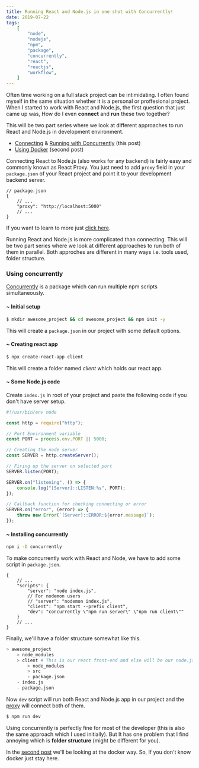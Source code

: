 ```yaml
---
title: Running React and Node.js in one shot with Concurrently!
date: 2019-07-22
tags:
    [
        "node",
        "nodejs",
        "npm",
        "package",
        "concurrently",
        "react",
        "reactjs",
        "workflow",
    ]
---
```


Often time working on a full stack project can be intimidating. I often found myself in the same situation whether it is a personal or proffesional project. When I started to work with React and Node.js, the first question that just came up was, How do I even **connect** and **run** these two together?

This will be two part series where we look at different approaches to run React and Node.js in development environment.

-   [Connecting](#proxy-connection) & [Running with Concurrently](#using-concurrently) (this post)
-   [Using Docker](/blog/running-react-node-docker) (second post)

<a name="proxy-connection"></a>

Connecting React to Node.js (also works for any backend) is fairly easy and commonly known as React Proxy. You just need to add `proxy` field in your `package.json` of your React project and point it to your development backend server.

```jsonc
// package.json
{
    // ...
    "proxy": "http://localhost:5000"
    // ...
}
```

If you want to learn to more just [click here](https://facebook.github.io/create-react-app/docs/proxying-api-requests-in-development).

Running React and Node.js is more complicated than connecting. This will be two part series where we look at different approaches to run both of them in parallel. Both approches are different in many ways i.e. tools used, folder structure.

<a name="using-concurrently"></a>

### Using concurrently

[Concurrently](https://www.npmjs.com/package/concurrently) is a package which can run multiple npm scripts simultaneously.

<a name="setting-project"></a>

#### ~ Initial setup

```bash
$ mkdir awesome_project && cd awesome_project && npm init -y
```

This will create a `package.json` in our project with some default options.

#### ~ Creating react app

```bash
$ npx create-react-app client
```

This will create a folder named _client_ which holds our react app.

#### ~ Some Node.js code

Create `index.js` in root of your project and paste the following code if you don't have server setup.

```javascript
#!/usr/bin/env node

const http = require("http");

// Port Environment variable
const PORT = process.env.PORT || 5000;

// Creating the node server
const SERVER = http.createServer();

// Firing up the server on selected port
SERVER.listen(PORT);

SERVER.on("listening", () => {
    console.log("[Server]::LISTEN:%s", PORT);
});

// Callback function for checking connecting or error
SERVER.on("error", (error) => {
    throw new Error(`[Server]::ERROR:${error.message}`);
});
```

#### ~ Installing concurrently

```bash
npm i -D concurrently
```

To make concurrently work with React and Node, we have to add some script in `package.json`.

```jsonc
{
    // ...
    "scripts": {
        "server": "node index.js",
        // For nodemon users
        // "server": "nodemon index.js",
        "client": "npm start --prefix client",
        "dev": "concurrently \"npm run server\" \"npm run client\""
    }
    // ...
}
```

Finally, we'll have a folder structure somewhat like this.

```bash
> awesome_project
    > node_modules
    > client # This is our react front-end and else will be our node.js backend
        > node_modules
        > src
        - package.json
    - index.js
    - package.json
```

Now `dev` script will run both React and Node.js app in our project and the [proxy](#proxy-connection) will connect both of them.

```bash
$ npm run dev
```

Using concurrently is perfectly fine for most of the developer (this is also the same approach which I used initially). But It has one problem that I find annoying which is **folder structure** (might be different for you).

In the [second post](/blog/running-react-node-docker) we'll be looking at the docker way. So, If you don't know docker just stay here.
